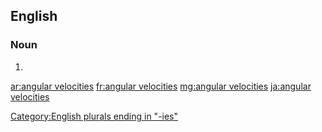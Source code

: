 ==English==

===Noun===
{{head|en|noun plural form}}

# {{plural of|angular velocity|lang=en}}

[[Category:English plurals ending in "-ies"]]

[[ar:angular velocities]]
[[fr:angular velocities]]
[[mg:angular velocities]]
[[ja:angular velocities]]